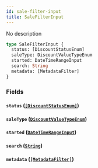 ```yaml
---
id: sale-filter-input
title: SaleFilterInput
---
```


No description

```graphql
type SaleFilterInput {
  status: [DiscountStatusEnum]
  saleType: DiscountValueTypeEnum
  started: DateTimeRangeInput
  search: String
  metadata: [MetadataFilter]
}
```

### Fields

#### `status` ([`[DiscountStatusEnum]`](/developer/api-reference/enums/discount-status-enum.mdx))

#### `saleType` ([`DiscountValueTypeEnum`](/developer/api-reference/enums/discount-value-type-enum.mdx))

#### `started` ([`DateTimeRangeInput`](/developer/api-reference/inputs/date-time-range-input.mdx))

#### `search` ([`String`](/developer/api-reference/scalars/string.mdx))

#### `metadata` ([`[MetadataFilter]`](/developer/api-reference/inputs/metadata-filter.mdx))
